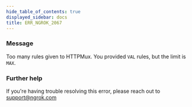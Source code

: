 ```yaml
---
hide_table_of_contents: true
displayed_sidebar: docs
title: ERR_NGROK_2067
---
```




### Message

Too many rules given to HTTPMux. You provided `VAL` rules, but the limit is `MAX`.

<ErrorDetails error="err_ngrok_2067" />

### Further help

If you're having trouble resolving this error, please reach out to [support@ngrok.com](mailto:support@ngrok.com?subject=Help%20with%20ERR_NGROK_2067)

